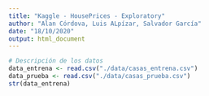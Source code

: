---
title: "Kaggle - HousePrices - Exploratory"
author: "Alan Córdova, Luis ALpízar, Salvador García"
date: "18/10/2020"
output: html_document
---

```{r}
# Descripción de los datos
data_entrena <- read.csv("./data/casas_entrena.csv")
data_prueba <- read.csv("./data/casas_prueba.csv")
str(data_entrena)
```

